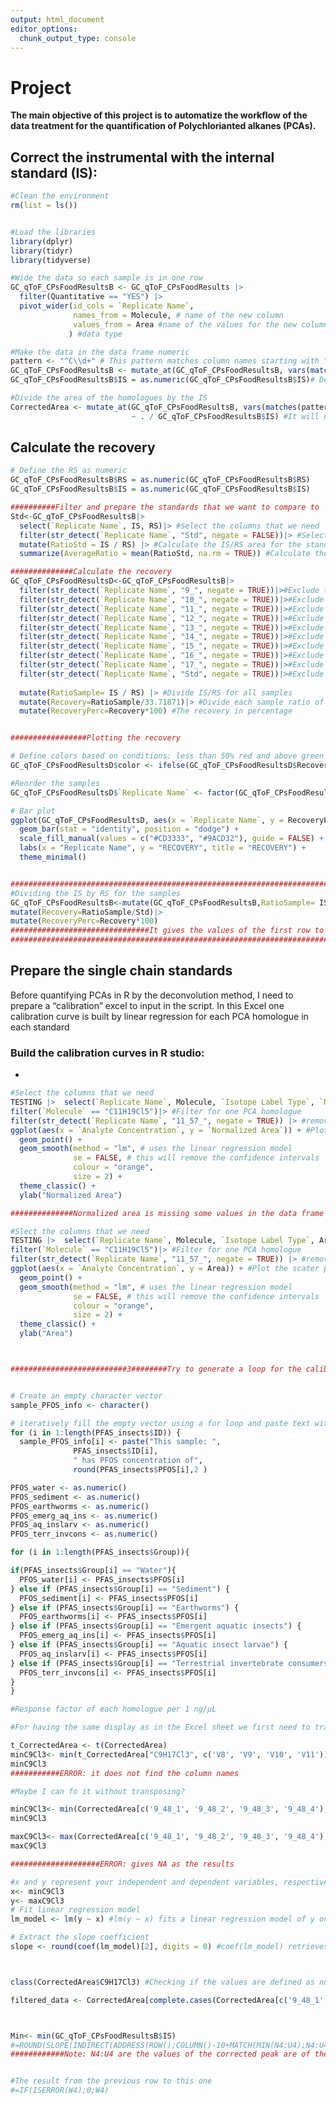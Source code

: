 ```yaml
---
output: html_document
editor_options: 
  chunk_output_type: console
---
```


# Project

**The main objective of this project is to automatize the workflow of the data treatment for the quantification of Polychlorianted alkanes (PCAs).**

## Correct the instrumental with the internal standard (IS):

```r

#Clean the environment
rm(list = ls()) 


#Load the libraries
library(dplyr)
library(tidyr)
library(tidyverse)

#Wide the data so each sample is in one row
GC_qToF_CPsFoodResultsB <- GC_qToF_CPsFoodResults |>  
  filter(Quantitative == "YES") |> 
  pivot_wider(id_cols = `Replicate Name`,
              names_from = Molecule, # name of the new column
              values_from = Area #name of the values for the new columns
             ) #data type       

#Make the data in the data frame numeric
pattern <- "^C\\d+" # This pattern matches column names starting with "C" followed by numbers
GC_qToF_CPsFoodResultsB <- mutate_at(GC_qToF_CPsFoodResultsB, vars(matches(pattern)), as.numeric) # Apply as.numeric() to columns matching the pattern
GC_qToF_CPsFoodResultsB$IS = as.numeric(GC_qToF_CPsFoodResultsB$IS)# Define the IS as numeric 

#Divide the area of the homologues by the IS
CorrectedArea <- mutate_at(GC_qToF_CPsFoodResultsB, vars(matches(pattern)), 
                           ~ . / GC_qToF_CPsFoodResultsB$IS) #It will now do it for all the columns that have the pattern (start the name with "C")

```

## Calculate the recovery

```r
# Define the RS as numeric
GC_qToF_CPsFoodResultsB$RS = as.numeric(GC_qToF_CPsFoodResultsB$RS) 
GC_qToF_CPsFoodResultsB$IS = as.numeric(GC_qToF_CPsFoodResultsB$IS)

##########Filter and prepare the standards that we want to compare to
Std<-GC_qToF_CPsFoodResultsB|>  
  select(`Replicate Name`, IS, RS)|> #Select the columns that we need
  filter(str_detect(`Replicate Name`, "Std", negate = FALSE))|> #Select the standards
  mutate(RatioStd = IS / RS) |> #Calculate the IS/RS area for the standards 
  summarize(AverageRatio = mean(RatioStd, na.rm = TRUE)) #Calculate the average of the three standards

##############Calculate the recovery
GC_qToF_CPsFoodResultsD<-GC_qToF_CPsFoodResultsB|>
  filter(str_detect(`Replicate Name`, "9_", negate = TRUE))|>#Exclude the calibration standards
  filter(str_detect(`Replicate Name`, "10_", negate = TRUE))|>#Exclude the calibration standards
  filter(str_detect(`Replicate Name`, "11_", negate = TRUE))|>#Exclude the calibration standards
  filter(str_detect(`Replicate Name`, "12_", negate = TRUE))|>#Exclude the calibration standards
  filter(str_detect(`Replicate Name`, "13_", negate = TRUE))|>#Exclude the calibration standards
  filter(str_detect(`Replicate Name`, "14_", negate = TRUE))|>#Exclude the calibration standards
  filter(str_detect(`Replicate Name`, "15_", negate = TRUE))|>#Exclude the calibration standards
  filter(str_detect(`Replicate Name`, "16_", negate = TRUE))|>#Exclude the calibration standards
  filter(str_detect(`Replicate Name`, "17_", negate = TRUE))|>#Exclude the calibration standards
  filter(str_detect(`Replicate Name`, "Std", negate = TRUE))|>#Exclude the calibration standards
  
  mutate(RatioSample= IS / RS) |> #Divide IS/RS for all samples
  mutate(Recovery=RatioSample/33.71871)|> #Divide each sample ratio of IS/RS by the average ratio of the standards
  mutate(RecoveryPerc=Recovery*100) #The recovery in percentage


#################Plotting the recovery

# Define colors based on conditions: less than 50% red and above green
GC_qToF_CPsFoodResultsD$color <- ifelse(GC_qToF_CPsFoodResultsD$RecoveryPerc > 50, "#CD3333", "#9ACD32")

#Reorder the samples
GC_qToF_CPsFoodResultsD$`Replicate Name` <- factor(GC_qToF_CPsFoodResultsD$`Replicate Name`, levels = c("1", "1B", "1C", "2", "3", "4A", "4B", "5A", "5B", "6", "7", "8", "9", "10", "11", "12", "13", "14", "15", "18", "19", "20", "D1", "D2", "D3", "21 Na2SO4", "23 24 FB", "25 LB", "26 LB", "27 LB", "28 LB", "29 MLB"))

# Bar plot
ggplot(GC_qToF_CPsFoodResultsD, aes(x = `Replicate Name`, y = RecoveryPerc, fill = color)) +
  geom_bar(stat = "identity", position = "dodge") +
  scale_fill_manual(values = c("#CD3333", "#9ACD32"), guide = FALSE) +
  labs(x = "Replicate Name", y = "RECOVERY", title = "RECOVERY") +
  theme_minimal()


###################################################################################################################
#Dividing the IS by RS for the samples
GC_qToF_CPsFoodResultsB<-mutate(GC_qToF_CPsFoodResultsB,RatioSample= IS / RS) |> #Divide IS/RS for all samples
mutate(Recovery=RatioSample/Std)|>
mutate(RecoveryPerc=Recovery*100)
###############################It gives the values of the first row to all of them###############
###################################################################################################################


```


## Prepare the single chain standards

Before quantifying PCAs in R by the deconvolution method, I need to prepare a "calibration" excel to input in the script. In this Excel one calibration curve is built by linear regression for each PCA homologue in each standard

### Build the calibration curves in R studio:

-   

```r
#Select the columns that we need
TESTING |>  select(`Replicate Name`, Molecule, `Isotope Label Type`, `Normalized Area`, `Analyte Concentration`) |> filter(`Isotope Label Type`== "Quan") |> #Filter for the Quan
filter(`Molecule` == "C11H19Cl5")|> #Filter for one PCA homologue
filter(str_detect(`Replicate Name`, "11_57_", negate = TRUE)) |> #remove all the other standards 
ggplot(aes(x = `Analyte Concentration`, y = `Normalized Area`)) + #Plot the scater plot
  geom_point() +
  geom_smooth(method = "lm", # uses the linear regression model
              se = FALSE, # this will remove the confidence intervals
              colour = "orange",
              size = 2) +
  theme_classic() +
  ylab("Normalized Area")

##############Normalized area is missing some values in the data frame so, I tried with the Area instead to see if the code was correct

#Slect the columns that we need
TESTING |>  select(`Replicate Name`, Molecule, `Isotope Label Type`, Area, `Analyte Concentration`) |> filter(`Isotope Label Type`== "Quan") |> #Filter for the Quan
filter(`Molecule` == "C11H19Cl5")|> #Filter for one PCA homologue
filter(str_detect(`Replicate Name`, "11_57_", negate = TRUE)) |> #remove all the other standards 
ggplot(aes(x = `Analyte Concentration`, y = Area)) + #Plot the scater plot
  geom_point() +
  geom_smooth(method = "lm", # uses the linear regression model
              se = FALSE, # this will remove the confidence intervals
              colour = "orange",
              size = 2) +
  theme_classic() +
  ylab("Area")



##########################3########Try to generate a loop for the calibration curve, so I don't need to write the homologue and the standards for every calibration curve###########################################################



```


```r
# Create an empty character vector
sample_PFOS_info <- character()

# iteratively fill the empty vector using a for loop and paste text with different cells at the i:th position of each selected column
for (i in 1:length(PFAS_insects$ID)) {
  sample_PFOS_info[i] <- paste("This sample: ", 
              PFAS_insects$ID[i], 
              " has PFOS concentration of", 
              round(PFAS_insects$PFOS[i],2 )
```





```r
PFOS_water <- as.numeric()
PFOS_sediment <- as.numeric()
PFOS_earthworms <- as.numeric()
PFOS_emerg_aq_ins <- as.numeric()
PFOS_aq_inslarv <- as.numeric()
PFOS_terr_invcons <- as.numeric()

for (i in 1:length(PFAS_insects$Group)){

if(PFAS_insects$Group[i] == "Water"){
  PFOS_water[i] <- PFAS_insects$PFOS[i]
} else if (PFAS_insects$Group[i] == "Sediment") {
  PFOS_sediment[i] <- PFAS_insects$PFOS[i]
} else if (PFAS_insects$Group[i] == "Earthworms") {
  PFOS_earthworms[i] <- PFAS_insects$PFOS[i]
} else if (PFAS_insects$Group[i] == "Emergent aquatic insects") {
  PFOS_emerg_aq_ins[i] <- PFAS_insects$PFOS[i]
} else if (PFAS_insects$Group[i] == "Aquatic insect larvae") {
  PFOS_aq_inslarv[i] <- PFAS_insects$PFOS[i]
} else if (PFAS_insects$Group[i] == "Terrestrial invertebrate consumers") {
  PFOS_terr_invcons[i] <- PFAS_insects$PFOS[i]
}
}
```





















```r
#Response factor of each homologue per 1 ng/µL

#For having the same display as in the Excel sheet we first need to transpose our data frame:

t_CorrectedArea <- t(CorrectedArea)
minC9Cl3<- min(t_CorrectedArea["C9H17Cl3", c('V8', 'V9', 'V10', 'V11')])
minC9Cl3 
###########ERROR: it does not find the column names

#Maybe I can fo it without transposing?

minC9Cl3<- min(CorrectedArea[c('9_48_1', '9_48_2', '9_48_3', '9_48_4'), "C9H17Cl3"]) #min for C9H17Cl3 in the standard
minC9Cl3

maxC9Cl3<- max(CorrectedArea[c('9_48_1', '9_48_2', '9_48_3', '9_48_4'), "C9H17Cl3"]) #max for C9H17Cl3 in the standard
maxC9Cl3

####################ERROR: gives NA as the results 

#x and y represent your independent and dependent variables, respectively.
x<- minC9Cl3
y<- maxC9Cl3
# Fit linear regression model
lm_model <- lm(y ~ x) #lm(y ~ x) fits a linear regression model of y on x.

# Extract the slope coefficient
slope <- round(coef(lm_model)[2], digits = 0) #coef(lm_model) retrieves the coefficients of the fitted model, and [2] selects the second coefficient, which corresponds to the slope.



class(CorrectedArea$C9H17Cl3) #Checking if the values are defined as numeric: yes they are :(

filtered_data <- CorrectedArea[complete.cases(CorrectedArea[c('9_48_1', '9_48_2', '9_48_3', '9_48_4'), "C9H17Cl3"]), ]



Min<- min(GC_qToF_CPsFoodResultsB$IS)
#=ROUND(SLOPE(INDIRECT(ADDRESS(ROW();COLUMN()-10+MATCH(MIN(N4:U4);N4:U4;0));TRUE):INDIRECT(ADDRESS(ROW();COLUMN()-10+MATCH(MAX(N4:U4);N4:U4;0));TRUE);INDIRECT(ADDRESS(ROW();COLUMN()-18+MATCH(MIN(N4:U4);N4:U4;0));TRUE):INDIRECT(ADDRESS(ROW();COLUMN()-18+MATCH(MAX(N4:U4);N4:U4;0));TRUE));0)
############Note: N4:U4 are the values of the corrected peak are of the standards


#The result from the previous row to this one
#=IF(ISERROR(W4);0;W4)
```
